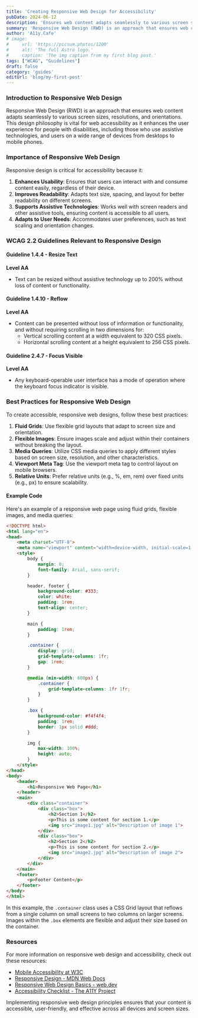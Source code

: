 ```yaml
---
title: 'Creating Responsive Web Design for Accessibility'
pubDate: 2024-06-12
description: 'Ensures web content adapts seamlessly to various screen sizes, resolutions, and orientations'
summary: 'Responsive Web Design (RWD) is an approach that ensures web content adapts seamlessly to various screen sizes, resolutions, and orientations. This design philosophy is vital for web accessibility as it enhances the user experience for people with disabilities, including those who use assistive technologies, and users on a wide range of devices from desktops to mobile phones.'
author: 'A11y.Cafe'
# image:
#     url: 'https://picsum.photos/1200'
#     alt: 'The full Astro logo.'
#     caption: 'The img caption from my first blog post.'
tags: ["WCAG", "Guidelines"]
draft: false
category: 'guides'
editUrl: 'blog/my-first-post'
---
```



### Introduction to Responsive Web Design

Responsive Web Design (RWD) is an approach that ensures web content adapts seamlessly to various screen sizes, resolutions, and orientations. This design philosophy is vital for web accessibility as it enhances the user experience for people with disabilities, including those who use assistive technologies, and users on a wide range of devices from desktops to mobile phones.

### Importance of Responsive Web Design

Responsive design is critical for accessibility because it:

1. **Enhances Usability**: Ensures that users can interact with and consume content easily, regardless of their device.
2. **Improves Readability**: Adapts text size, spacing, and layout for better readability on different screens.
3. **Supports Assistive Technologies**: Works well with screen readers and other assistive tools, ensuring content is accessible to all users.
4. **Adapts to User Needs**: Accommodates user preferences, such as text scaling and orientation changes.

### WCAG 2.2 Guidelines Relevant to Responsive Design

#### Guideline 1.4.4 - Resize Text
**Level AA**

- Text can be resized without assistive technology up to 200% without loss of content or functionality.

#### Guideline 1.4.10 - Reflow
**Level AA**

- Content can be presented without loss of information or functionality, and without requiring scrolling in two dimensions for:
  - Vertical scrolling content at a width equivalent to 320 CSS pixels.
  - Horizontal scrolling content at a height equivalent to 256 CSS pixels.

#### Guideline 2.4.7 - Focus Visible
**Level AA**

- Any keyboard-operable user interface has a mode of operation where the keyboard focus indicator is visible.

### Best Practices for Responsive Web Design

To create accessible, responsive web designs, follow these best practices:

1. **Fluid Grids**: Use flexible grid layouts that adapt to screen size and orientation.
2. **Flexible Images**: Ensure images scale and adjust within their containers without breaking the layout.
3. **Media Queries**: Utilize CSS media queries to apply different styles based on screen size, resolution, and other characteristics.
4. **Viewport Meta Tag**: Use the viewport meta tag to control layout on mobile browsers.
5. **Relative Units**: Prefer relative units (e.g., %, em, rem) over fixed units (e.g., px) to ensure scalability.

#### Example Code

Here's an example of a responsive web page using fluid grids, flexible images, and media queries:

```html
<!DOCTYPE html>
<html lang="en">
<head>
    <meta charset="UTF-8">
    <meta name="viewport" content="width=device-width, initial-scale=1.0">
    <style>
        body {
            margin: 0;
            font-family: Arial, sans-serif;
        }

        header, footer {
            background-color: #333;
            color: white;
            padding: 1rem;
            text-align: center;
        }

        main {
            padding: 1rem;
        }

        .container {
            display: grid;
            grid-template-columns: 1fr;
            gap: 1rem;
        }

        @media (min-width: 600px) {
            .container {
                grid-template-columns: 1fr 1fr;
            }
        }

        .box {
            background-color: #f4f4f4;
            padding: 1rem;
            border: 1px solid #ddd;
        }

        img {
            max-width: 100%;
            height: auto;
        }
    </style>
</head>
<body>
    <header>
        <h1>Responsive Web Page</h1>
    </header>
    <main>
        <div class="container">
            <div class="box">
                <h2>Section 1</h2>
                <p>This is some content for section 1.</p>
                <img src="image1.jpg" alt="Description of image 1">
            </div>
            <div class="box">
                <h2>Section 2</h2>
                <p>This is some content for section 2.</p>
                <img src="image2.jpg" alt="Description of image 2">
            </div>
        </div>
    </main>
    <footer>
        <p>Footer Content</p>
    </footer>
</body>
</html>
```

In this example, the `.container` class uses a CSS Grid layout that reflows from a single column on small screens to two columns on larger screens. Images within the `.box` elements are flexible and adjust their size based on the container.

### Resources

For more information on responsive web design and accessibility, check out these resources:

- <a href="https://www.w3.org/WAI/tips/mobile/" target="_blank">Mobile Accessibility at W3C</a>
- <a href="https://developer.mozilla.org/en-US/docs/Learn/CSS/CSS_layout/Responsive_Design" target="_blank">Responsive Design - MDN Web Docs</a>
- <a href="https://web.dev/responsive-web-design-basics/" target="_blank">Responsive Web Design Basics - web.dev</a>
- <a href="https://www.a11yproject.com/checklist/" target="_blank">Accessibility Checklist - The A11Y Project</a>

Implementing responsive web design principles ensures that your content is accessible, user-friendly, and effective across all devices and screen sizes.